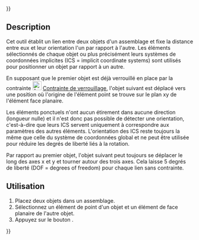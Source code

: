 {{UnfinishedDocu{{#translation:}}}}
<languages/>

{{Docnav/fr
|[[Assembly3_ConstraintPointsCoincident/fr|Contrainte de points coïncidents]]
|[[Assembly3_ConstraintPointOnLine/fr|Contrainte point sur ligne]]
|[[Assembly3_Workbench/fr|Assembly3]]
|IconL=Assembly_ConstraintPointCoincident.svg
|IconR=Assembly_ConstraintPointOnLine.svg
|IconC=Assembly3_workbench_icon.svg
}}

{{GuiCommand/fr
|Name=Assembly3 ConstraintPointInPlane
|Name/fr=Assembly3 Contrainte point sur un plan
|Icon=Assembly_ConstraintPointInPlane.svg
|Workbenches=[[Assembly3_Workbench/fr|Assembly3]]
}}

== Description ==

Cet outil établit un lien entre deux objets d'un assemblage et fixe la distance entre eux et leur orientation l'un par rapport à l'autre. Les éléments sélectionnés de chaque objet ou plus précisément leurs systèmes de coordonnées implicites (ICS = implicit coordinate systems) sont utilisés pour positionner un objet par rapport à un autre.

En supposant que le premier objet est déjà verrouillé en place par la contrainte [[Image:Assembly_ConstraintLock.svg|24px]] [[Assembly3_ConstraintLock/fr|Contrainte de verrouillage]], l'objet suivant est déplacé vers une position où l'origine de l'élément point se trouve sur le plan xy de l'élément face planaire.

Les éléments ponctuels n'ont aucun étirement dans aucune direction (longueur nulle) et il n'est donc pas possible de détecter une orientation, c'est-à-dire que leurs ICS servent uniquement à correspondre aux paramètres des autres éléments. L'orientation des ICS reste toujours la même que celle du système de coordonnées global et ne peut être utilisée pour réduire les degrés de liberté liés à la rotation.

Par rapport au premier objet, l'objet suivant peut toujours se déplacer le long des axes x et y et tourner autour des trois axes. Cela laisse 5 degrés de liberté (DOF = degrees of freedom) pour chaque lien sans contrainte.

<span id="Usage"></span>
== Utilisation == 

# Placez deux objets dans un assemblage.
# Sélectionnez un élément de point d'un objet et un élément de face planaire de l'autre objet.
# Appuyez sur le bouton {{Button|[[Image:Assembly_ConstraintPointInPlane.svg|16px]] [[Assembly3_ConstraintPointInPlane/fr|Point on plane]]}}.

   
{{Docnav/fr
|[[Assembly3_ConstraintPointsCoincident/fr|Contrainte de points coïncidents]]
|[[Assembly3_ConstraintPointOnLine/fr|Contrainte point sur ligne]]
|[[Assembly3_Workbench/fr|Assembly3]]
|IconL=Assembly_ConstraintPointCoincident.svg
|IconR=Assembly_ConstraintPointOnLine.svg
|IconC=Assembly3_workbench_icon.svg
}}

{{Userdocnavi{{#translation:}}}}